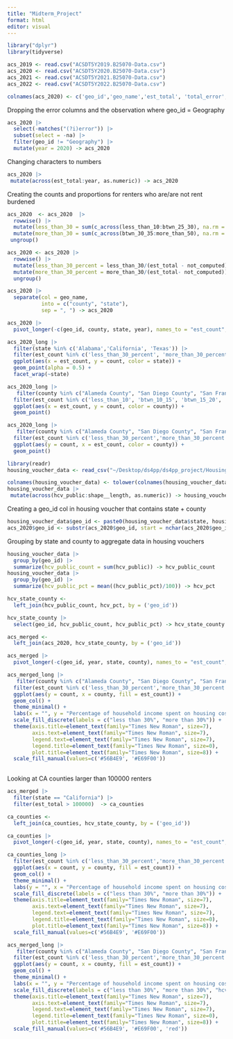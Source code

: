 ```yaml
---
title: "Midterm_Project"
format: html
editor: visual
---
```


```r
library("dplyr")
library(tidyverse)
```

```r
acs_2019 <- read.csv("ACSDT5Y2019.B25070-Data.csv")
acs_2020 <- read.csv("ACSDT5Y2020.B25070-Data.csv")
acs_2021 <- read.csv("ACSDT5Y2021.B25070-Data.csv")
acs_2022 <- read.csv("ACSDT5Y2022.B25070-Data.csv")
```

```r
colnames(acs_2020) <- c('geo_id','geo_name','est_total', 'total_error', 'less_than_10', 'less_than_10_error', 'btwn_10_15', 'btwn_10_15_error', 'btwn_15_20', 'btwn_15_20_error', 'btwn_20_25', 'btwn_20_25_error', 'btwn_25_30', 'btwn_25_30_error', 'btwn_30_35', 'btwn_30_35_error', 'btwn_35_40', 'btwn_35_40_error', 'btwn_40_50','btwn_40_50_error', 'more_than_50', 'more_than_50_error', 'not_computed', 'not_comupted_error', 'na') 

```

Dropping the error columns and the observation where geo_id = Geography

```r
acs_2020 |> 
  select(-matches("(?i)error")) |> 
  subset(select = -na) |> 
  filter(geo_id != "Geography") |> 
  mutate(year = 2020) -> acs_2020
```

Changing characters to numbers

```r
acs_2020 |> 
 mutate(across(est_total:year, as.numeric)) -> acs_2020
```

Creating the counts and proportions for renters who are/are not rent burdened

```r
acs_2020  <- acs_2020  |> 
  rowwise() |> 
  mutate(less_than_30 = sum(c_across(less_than_10:btwn_25_30), na.rm = TRUE)) |> 
  mutate(more_than_30 = sum(c_across(btwn_30_35:more_than_50), na.rm = TRUE)) |>  
 ungroup()
```

```r
acs_2020 <- acs_2020 |> 
  rowwise() |> 
  mutate(less_than_30_percent = less_than_30/(est_total - not_computed)) |> 
  mutate(more_than_30_percent = more_than_30/(est_total- not_computed)) |> 
  ungroup()
```

```r
acs_2020 |> 
  separate(col = geo_name, 
           into = c("county", "state"), 
           sep = ", ") -> acs_2020
```

```r
acs_2020 |> 
  pivot_longer(-c(geo_id, county, state, year), names_to = "est_count", values_to = "count") -> acs_2020_long
```

```r
acs_2020_long |> 
  filter(state %in% c('Alabama','California', 'Texas')) |> 
  filter(est_count %in% c('less_than_30_percent', 'more_than_30_percent')) |> 
  ggplot(aes(x = est_count, y = count, color = state)) +
  geom_point(alpha = 0.5) +
  facet_wrap(~state)
```

```r
acs_2020_long |>  
   filter(county %in% c("Alameda County", "San Diego County", "San Francisco County", "Los Angeles County")) |> 
  filter(est_count %in% c('less_than_10', 'btwn_10_15', 'btwn_15_20', 'btwn_20_25', 'btwn_25_30', 'btwn_30_35',  'btwn_35_40', 'btwn_40_50', 'more_than_50')) |> 
  ggplot(aes(x = est_count, y = count, color = county)) +
  geom_point()

acs_2020_long |>  
   filter(county %in% c("Alameda County", "San Diego County", "San Francisco County", "Los Angeles County")) |> 
  filter(est_count %in% c('less_than_30_percent','more_than_30_percent')) |> 
  ggplot(aes(y = count, x = est_count, color = county)) +
  geom_point()
```

```r
library(readr)
housing_voucher_data <- read_csv("~/Desktop/ds4pp/ds4pp_project/Housing_Choice_Vouchers_by_Tract_-617893789334587512.csv")

```

```r
colnames(housing_voucher_data) <- tolower(colnames(housing_voucher_data))
housing_voucher_data |> 
 mutate(across(hcv_public:shape__length, as.numeric)) -> housing_voucher_data

```

Creating a geo_id col in housing voucher that contains state + county

```r
housing_voucher_data$geo_id <- paste0(housing_voucher_data$state, housing_voucher_data$county)
acs_2020$geo_id <- substr(acs_2020$geo_id, start = nchar(acs_2020$geo_id) - 4, stop = nchar(acs_2020$geo_id))
```

Grouping by state and county to aggregate data in housing vouchers

```r
housing_voucher_data |>  
  group_by(geo_id) |> 
  summarize(hcv_public_count = sum(hcv_public)) -> hcv_public_count
housing_voucher_data |>  
  group_by(geo_id) |> 
  summarize(hcv_public_pct = mean((hcv_public_pct)/100)) -> hcv_pct

hcv_state_county <- 
  left_join(hcv_public_count, hcv_pct, by = ('geo_id'))


```

```r
hcv_state_county |> 
  select(geo_id, hcv_public_count, hcv_public_pct) -> hcv_state_county

acs_merged <- 
  left_join(acs_2020, hcv_state_county, by = ('geo_id'))

```

```r
acs_merged |> 
  pivot_longer(-c(geo_id, year, state, county), names_to = "est_count", values_to = "count") -> acs_merged_long
```

```r
acs_merged_long |>  
   filter(county %in% c("Alameda County", "San Diego County", "San Francisco County", "Los Angeles County")) |> 
  filter(est_count %in% c('less_than_30_percent','more_than_30_percent')) |> 
  ggplot(aes(y = count, x = county, fill = est_count)) +
  geom_col() +
  theme_minimal() +
  labs(x = "", y = "Percentage of household income spent on housing costs", title = "ACS: Housing Cost Burden in 2020") +
  scale_fill_discrete(labels = c("less than 30%", "more than 30%")) +
  theme(axis.title=element_text(family="Times New Roman", size=7),
        axis.text=element_text(family="Times New Roman", size=7),
        legend.text=element_text(family="Times New Roman", size=7),
        legend.title=element_text(family="Times New Roman", size=0),
        plot.title=element_text(family="Times New Roman", size=8)) +
  scale_fill_manual(values=c('#56B4E9', '#E69F00')) 
  
```

Looking at CA counties larger than 100000 renters

```r
acs_merged |>
  filter(state == "California") |> 
  filter(est_total > 100000)  -> ca_counties

ca_counties <- 
  left_join(ca_counties, hcv_state_county, by = ('geo_id'))

ca_counties |> 
  pivot_longer(-c(geo_id, year, state, county), names_to = "est_count", values_to = "count") -> ca_counties_long
```

```r
ca_counties_long |> 
  filter(est_count %in% c('less_than_30_percent','more_than_30_percent')) |> 
  ggplot(aes(x = count, y = county, fill = est_count)) +
  geom_col() +
  theme_minimal() +
  labs(y = "", x = "Percentage of household income spent on housing costs", title = "ACS: Housing Cost Burden in 2020") +
  scale_fill_discrete(labels = c("less than 30%", "more than 30%")) +
  theme(axis.title=element_text(family="Times New Roman", size=7),
        axis.text=element_text(family="Times New Roman", size=7),
        legend.text=element_text(family="Times New Roman", size=7),
        legend.title=element_text(family="Times New Roman", size=0),
        plot.title=element_text(family="Times New Roman", size=8)) +
  scale_fill_manual(values=c('#56B4E9', '#E69F00')) 
```

```r
acs_merged_long |>  
   filter(county %in% c("Alameda County", "San Diego County", "San Francisco County", "Los Angeles County")) |> 
  filter(est_count %in% c('less_than_30_percent','more_than_30_percent', 'hcv_public_pct')) |> 
  ggplot(aes(y = count, x = county, fill = est_count)) +
  geom_col() +
  theme_minimal() +
  labs(x = "", y = "Percentage of household income spent on housing costs", title = "ACS: Housing Cost Burden in 2020") +
  scale_fill_discrete(labels = c("less than 30%", "more than 30%", "hcv_percent")) +
  theme(axis.title=element_text(family="Times New Roman", size=7),
        axis.text=element_text(family="Times New Roman", size=7),
        legend.text=element_text(family="Times New Roman", size=7),
        legend.title=element_text(family="Times New Roman", size=0),
        plot.title=element_text(family="Times New Roman", size=8)) +
  scale_fill_manual(values=c('#56B4E9', '#E69F00', 'red')) 
  
```
